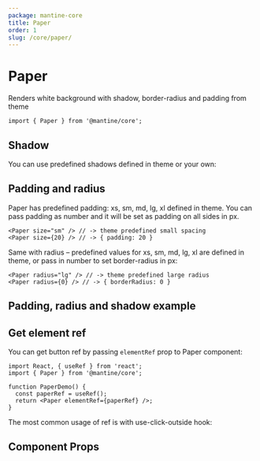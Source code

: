 ```yaml
---
package: mantine-core
title: Paper
order: 1
slug: /core/paper/
---
```



# Paper

Renders white background with shadow, border-radius and padding from theme

<PageHeader
  source="mantine-core/src/Paper/Paper.tsx"
  docs="core/Paper.mdx"
  package="@mantine/core"
/>

```tsx
import { Paper } from '@mantine/core';
```

## Shadow

You can use predefined shadows defined in <GatsbyLink to="/theming">theme</GatsbyLink> or your own:

<PaperShadowDemo />

## Padding and radius

Paper has predefined padding: xs, sm, md, lg, xl defined in <GatsbyLink to="/theming">theme</GatsbyLink>.
You can pass padding as number and it will be set as padding on all sides in px.

```tsx
<Paper size="sm" /> // -> theme predefined small spacing
<Paper size={20} /> // -> { padding: 20 }
```

Same with radius – predefined values for xs, sm, md, lg, xl are defined in <GatsbyLink to="/theming">theme</GatsbyLink>,
or pass in number to set border-radius in px:

```tsx
<Paper radius="lg" /> // -> theme predefined large radius
<Paper radius={0} /> // -> { borderRadius: 0 }
```

## Padding, radius and shadow example

<PaperConfigurator />

## Get element ref

You can get button ref by passing `elementRef` prop to Paper component:

```tsx
import React, { useRef } from 'react';
import { Paper } from '@mantine/core';

function PaperDemo() {
  const paperRef = useRef();
  return <Paper elementRef={paperRef} />;
}
```

The most common usage of ref is with <GatsbyLink to="/hooks/use-click-outside">use-click-outside</GatsbyLink> hook:

<UseClickOutsideDemo />

## Component Props

<PropsTable component="Paper" />

